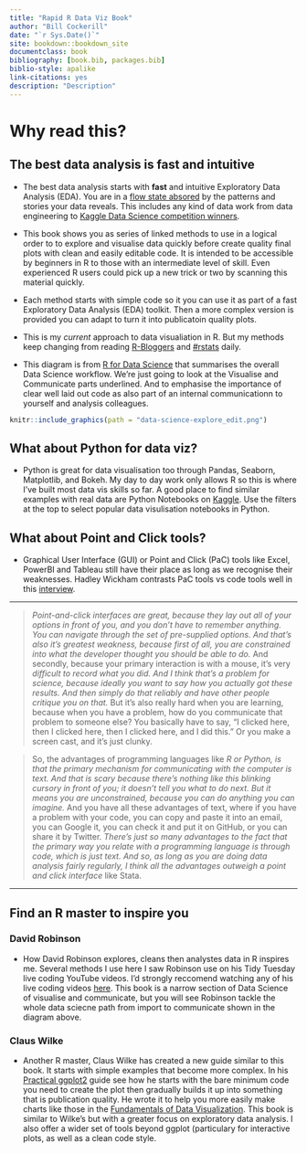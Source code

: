 ```yaml
--- 
title: "Rapid R Data Viz Book"
author: "Bill Cockerill"
date: "`r Sys.Date()`"
site: bookdown::bookdown_site
documentclass: book
bibliography: [book.bib, packages.bib]
biblio-style: apalike
link-citations: yes
description: "Description"
---
```


# Why read this?

## The best data analysis is fast and intuitive

* The best data analysis starts with **fast** and intuitive Exploratory Data Analysis (EDA). You are in a [flow state absored](https://en.wikipedia.org/wiki/Flow_(psychology)) by the patterns and stories your data reveals. This includes any kind of data work from data engineering to [Kaggle Data Science competition winners](http://blog.kaggle.com/category/winners-interviews/).

* This book shows you as series of linked methods to use in a logical order to to explore and visualise data quickly before create quality final plots with clean and easily editable code. It is intended to be accessible by beginners in R to those with an intermediate level of skill. Even experienced R users could pick up a new trick or two by scanning this material quickly.

* Each method starts with simple code so it you can use it as part of a fast Exploratory Data Analysis (EDA) toolkit. Then a more complex version is provided you can adapt to turn it into publicatoin quality plots.

* This is my *current* approach to data visualiation in R. But my methods keep changing from reading [R-Bloggers](https://www.r-bloggers.com/) and [#rstats](https://twitter.com/search?q=%23rstats&src=typd&lang=en) daily. 

* This diagram is from [R for Data Science](https://r4ds.had.co.nz/introduction.html#what-you-will-learn) that summarises the overall Data Science workflow. We're just going to look at the Visualise and Communicate parts underlined. And to emphasise the importance of clear well laid out code as also part of an internal communicationn to yourself and analysis colleagues.

```r
knitr::include_graphics(path = "data-science-explore_edit.png") 
```

## What about Python for data viz?

* Python is great for data visualisation too through Pandas, Seaborn, Matplotlib, and Bokeh. My day to day work only allows R so this is where I've built most data vis skills so far. A good place to find similar examples with real data are Python Notebooks on [Kaggle](https://www.kaggle.com/kernels). Use the filters at the top to select popular data visulisation notebooks in Python. 

## What about Point and Click tools? 

* Graphical User Interface (GUI) or Point and Click (PaC) tools like Excel, PowerBI and Tableau still have their place as long as we recognise their weaknesses. Hadley Wickham contrasts PaC tools vs code tools well in this [interview](http://r-posts.com/advice-to-young-and-old-programmers-a-conversation-with-hadley-wickham/).

---

>*Point-and-click interfaces are great, because they lay out all of your options in front of you, and you don’t have to remember anything. You can navigate through the set of pre-supplied options. And that’s also it’s greatest weakness, because first of all, you are constrained into what the developer thought you should be able to do.* And secondly, because your primary interaction is with a mouse, it’s very *difficult to record what you did. And I think that’s a problem for science, because ideally you want to say how you actually got these results. And then simply do that reliably and have other people critique you on that.* But it’s also really hard when you are learning, because when you have a problem, how do you communicate that problem to someone else? You basically have to say, “I clicked here, then I clicked here, then I clicked here, and I did this.” Or you make a screen cast, and it’s just clunky. 

>So, the advantages of programming languages like *R or Python, is that the primary mechanism for communicating with the computer is text. And that is scary because there’s nothing like this blinking cursory in front of you; it doesn’t tell you what to do next. But it means you are unconstrained, because you can do anything you can imagine.* And you have all these advantages of text, where if you have a problem with your code, you can copy and paste it into an email, you can Google it, you can check it and put it on GitHub, or you can share it by Twitter. *There’s just so many advantages to the fact that the primary way you relate with a programming language is through code, which is just text. And so, as long as you are doing data analysis fairly regularly, I think all the advantages outweigh a point and click interface* like Stata.

---

## Find an R master to inspire you

### David Robinson

* How David Robinson explores, cleans then analystes data in R inspires me. Several methods I use here I saw Robinson use on his Tidy Tuesday live coding YouTube videos. I'd strongly reccomend watching any of his live coding videos [here](https://www.youtube.com/results?search_query=david+robinson+tidy+tuesday). This book is a narrow section of Data Science of visualise and communicate, but you will see Robinson tackle the whole data sciecne path from import to communicate shown in the diagram above.

### Claus Wilke

* Another R master, Claus Wilke has created a new guide similar to this book. It starts with simple examples that become more complex. In his [Practical ggplot2](https://github.com/wilkelab/practicalgg) guide see how he starts with the bare minimum code you need to create the plot then gradually builds it up into something that is publication quality. He wrote it to help you more easily make charts like those in the [Fundamentals of Data Visualization](https://serialmentor.com/dataviz/). This book is similar to Wilke's but with a greater focus on exploratory data analysis. I also offer a wider set of tools beyond ggplot (particulary for interactive plots, as well as a clean code style.
